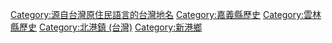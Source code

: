 {{catmore}}
[[Category:源自台灣原住民語言的台灣地名|Category:源自台灣原住民語言的台灣地名]]
[[Category:嘉義縣歷史|Category:嘉義縣歷史]]
[[Category:雲林縣歷史|Category:雲林縣歷史]]
[[Category:北港鎮_(台灣)|Category:北港鎮 (台灣)]]
[[Category:新港鄉|Category:新港鄉]]